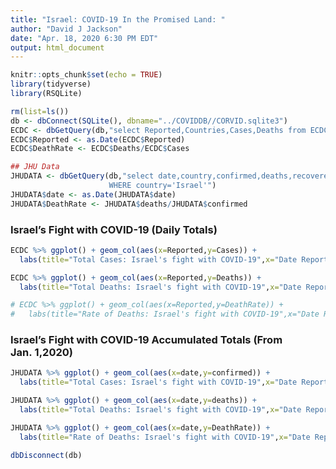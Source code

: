 ---
title: "Israel: COVID-19 In the Promised Land: "
author: "David J Jackson"
date: "Apr. 18, 2020 6:30 PM EDT"
output: html_document
---

```{r setup, include=FALSE}
knitr::opts_chunk$set(echo = TRUE)
library(tidyverse)
library(RSQLite)
```
```{r,echo=FALSE}
rm(list=ls())
db <- dbConnect(SQLite(), dbname="../COVIDDB//CORVID.sqlite3")
ECDC <- dbGetQuery(db,"select Reported,Countries,Cases,Deaths from ECDC")
ECDC$Reported <- as.Date(ECDC$Reported)
ECDC$DeathRate <- ECDC$Deaths/ECDC$Cases

## JHU Data
JHUDATA <- dbGetQuery(db,"select date,country,confirmed,deaths,recovered from JHUDATA
                      WHERE country='Israel'")
JHUDATA$date <- as.Date(JHUDATA$date)
JHUDATA$DeathRate <- JHUDATA$deaths/JHUDATA$confirmed


```

### Israel's Fight with COVID-19 (Daily Totals)

```{r,echo=FALSE}
ECDC %>% ggplot() + geom_col(aes(x=Reported,y=Cases)) +
  labs(title="Total Cases: Israel's fight with COVID-19",x="Date Reported",y="Total Cases Reported")

ECDC %>% ggplot() + geom_col(aes(x=Reported,y=Deaths)) +
  labs(title="Total Deaths: Israel's fight with COVID-19",x="Date Reported",y="Total Deaths Reported")

# ECDC %>% ggplot() + geom_col(aes(x=Reported,y=DeathRate)) +
#   labs(title="Rate of Deaths: Israel's fight with COVID-19",x="Date Reported",y="Death RAte (%)")
```

### Israel's Fight with COVID-19 Accumulated Totals (From Jan. 1,2020)

```{r,echo=FALSE}
JHUDATA %>% ggplot() + geom_col(aes(x=date,y=confirmed)) +
  labs(title="Total Cases: Israel's fight with COVID-19",x="Date Reported",y="Total Cases To Date")

JHUDATA %>% ggplot() + geom_col(aes(x=date,y=deaths)) +
  labs(title="Total Deaths: Israel's fight with COVID-19",x="Date Reported",y="Total  Deaths To Date")

JHUDATA %>% ggplot() + geom_col(aes(x=date,y=DeathRate)) +
  labs(title="Rate of Deaths: Israel's fight with COVID-19",x="Date Reported",y="Death RAte (%)")
```
```{r}
dbDisconnect(db)
```

